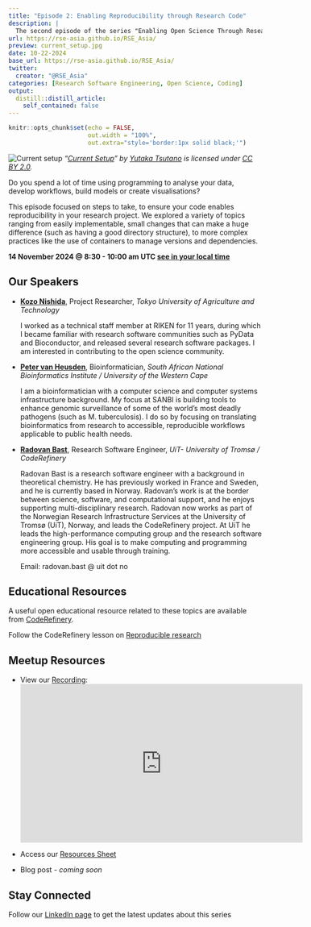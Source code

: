 ```yaml
---
title: "Episode 2: Enabling Reproducibility through Research Code"
description: |
  The second episode of the series "Enabling Open Science Through Research Code" jointly organised by [RSE Asia Association](https://rse-asia.github.io/RSE_Asia/) and [RSSE Africa](https://rsse.africa).
url: https://rse-asia.github.io/RSE_Asia/
preview: current_setup.jpg
date: 10-22-2024
base_url: https://rse-asia.github.io/RSE_Asia/
twitter:
  creator: "@RSE_Asia"
categories: [Research Software Engineering, Open Science, Coding]
output:
  distill::distill_article:
    self_contained: false
---
```


```r
knitr::opts_chunk$set(echo = FALSE,
                      out.width = "100%",
                      out.extra="style='border:1px solid black;'")
```

![Current setup](current_setup.jpg)
_"[Current Setup](https://www.flickr.com/photos/23208360@N07/4532962327)" by [Yutaka Tsutano](https://www.flickr.com/photos/23208360@N07) is licensed under [CC BY 2.0](https://creativecommons.org/licenses/by/2.0/?ref=openverse)._

Do you spend a lot of time using programming to analyse your data, develop workflows, build models or create visualisations?

This episode focused on steps to take, to ensure your code enables reproducibility in your research project. We explored a variety of topics ranging from easily implementable, small changes that can make a huge difference (such as having a good directory structure), to more complex practices like the use of containers to manage versions and dependencies.

**14 November 2024 @ 8:30 - 10:00 am UTC [see in your local time](https://www.timeanddate.com/worldclock/fixedtime.html?msg=Reproducibility+and+Research+Software&iso=20241114T0830&p1=1440&ah=1&am=30)**

## Our Speakers

- **[Kozo Nishida](https://orcid.org/0000-0001-8501-7319)**,
  Project Researcher, _Tokyo University of Agriculture and Technology_
  
  I worked as a technical staff member at RIKEN for 11 years, during which I became familiar   with research software communities such as PyData and Bioconductor, and released several    research software packages. I am interested in contributing to the open science community.
  
- **[Peter van Heusden](https://www.linkedin.com/in/peter-van-heusden-030b082/)**,
  Bioinformatician, _South African National Bioinformatics Institute / University of the      Western Cape_
  
  I am a bioinformatician with a computer science and computer systems infrastructure         background. My focus at SANBI is building tools to enhance genomic surveillance of some of   the world’s most deadly pathogens (such as M. tuberculosis). I do so by focusing on         translating bioinformatics from research to accessible, reproducible workflows applicable   to public health needs.
  
- **[Radovan Bast](https://bast.fr/)**,
  Research Software Engineer, _UiT- University of Tromsø / CodeRefinery_

  Radovan Bast is a research software engineer with a background in theoretical chemistry.    He has previously worked in France and Sweden, and he is currently based in Norway.         Radovan’s work is at the border between science, software, and computational support, and   he enjoys supporting multi-disciplinary research. Radovan now works as part of the          Norwegian Research Infrastructure Services at the University of Tromsø (UiT), Norway, and   leads the CodeRefinery project. At UiT he leads the high-performance computing group and    the research software engineering group. His goal is to make computing and programming      more accessible and usable through training.

  Email: radovan.bast @ uit dot no

## Educational Resources

A useful open educational resource related to these topics are available from [CodeRefinery](https://coderefinery.org).

Follow the CodeRefinery lesson on [Reproducible research](https://coderefinery.github.io/reproducible-research/)

## Meetup Resources

- View our [Recording](https://youtu.be/y0z324Jwn4Y?si=LrEpY7jLGng_BMzD):
  <iframe width="560" height="315" src="https://www.youtube.com/embed/y0z324Jwn4Y" title="Enabling open science through research code - Episode 2" frameborder="0" allow="accelerometer; autoplay; clipboard-write; encrypted-media; gyroscope; picture-in-picture; web-share" referrerpolicy="strict-origin-when-cross-origin" allowfullscreen></iframe>
  
- Access our [Resources Sheet](https://doi.org/10.5281/zenodo.14195614)

- Blog post - _coming soon_

## Stay Connected

Follow our [LinkedIn page](https://www.linkedin.com/company/rse-asia-association/) to get the latest updates about this series
